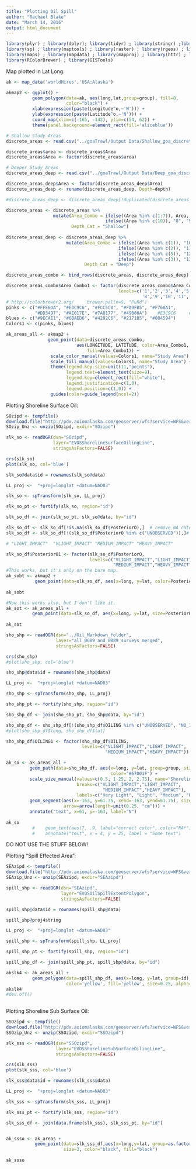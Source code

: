 ```yaml
---
title: "Plotting Oil Spill"
author: "Rachael Blake"
date: "March 14, 2016"
output: html_document
---
```


```r
library(plyr) ; library(dplyr); library(tidyr) ; library(stringr) ;library(rgdal) ; 
library(sp) ; library(maptools) ; library(raster) ; library(rgeos) ; library(ggplot2) ; 
library(maps) ; library(mapdata) ; library(mapproj) ; library(httr) ; library(scales) ;
library(RColorBrewer) ; library(GISTools)

```




Map plotted in Lat Long:

```r
ak <- map_data('worldHires','USA:Alaska')

akmap2 <- ggplot() + 
          geom_polygon(data=ak, aes(long,lat,group=group), fill=8, 
                       color="black") +
          xlab(expression(paste(Longitude^o,~'W'))) +
          ylab(expression(paste(Latitude^o,~'N'))) +
          coord_map(xlim=c(-165, -142), ylim=c(54, 62)) +
          theme(panel.background=element_rect(fill='aliceblue')) 

```

```r
# Shallow Study Areas
discrete_areas <- read.csv("../goaTrawl/Output Data/Shallow_goa_discrete_areas_for_comparison_Combined(50_to_150m).MH.csv")

discrete_areas$area <- discrete_areas$Area
discrete_areas$Area <- factor(discrete_areas$area)
```

```r
# Deeper Study Areas
discrete_areas_deep <- read.csv("../goaTrawl/Output Data/Deep_goa_discrete_areas_for_comparison_150_to_300m.MH.csv")

discrete_areas_deep$Area <- factor(discrete_areas_deep$Area)
discrete_areas_deep <- rename(discrete_areas_deep, Depth=depth)

#discrete_areas_deep <- discrete_areas_deep[!duplicated(discrete_areas_deep[1:6]),]

```

```r
discrete_areas <- discrete_areas %>%
                  mutate(Area_Combo = ifelse((Area %in% c(1:7)), Area,
                                      ifelse((Area %in% c(10)), "8", "9")),
                         Depth_Cat = "Shallow")
                                    
discrete_areas_deep <- discrete_areas_deep %>%
                       mutate(Area_Combo = ifelse((Area %in% c(1)), "10",
                                           ifelse((Area %in% c(2)), "11",
                                           ifelse((Area %in% c(5)), "12",
                                           ifelse((Area %in% c(3)), "13", "14")))),
                              Depth_Cat = "Deep")

discrete_areas_combo <- bind_rows(discrete_areas, discrete_areas_deep)


```

```r
discrete_areas_combo$Area_Combo1 <- factor(discrete_areas_combo$Area_Combo,
                                           levels=c('1','2','3','4','5','6','7',
                                                    '8','9','10','11','12','13','14'))
# http://colorbrewer2.org/     brewer.pal(n=9, "PuRd")
pinks <- c("#FFE6DA", "#E3C9C6", "#FCC5C0", "#FA9FB5", "#F768A1",
           "#DD3497", "#AE017E", "#7A0177", "#49006A")    #E3C9C6     #FDE0DD
blues <- c("#9ECAE1", "#6BAED6", "#4292C6", "#2171B5", "#084594")
Colors1 <- c(pinks, blues)

ak_areas_all <- akmap2 +
                geom_point(data=discrete_areas_combo, 
                           aes(LONGITUDE, LATITUDE, color=Area_Combo1,
                               fill=Area_Combo1)) + 
                 scale_color_manual(values=Colors1, name="Study Area") +
                 scale_fill_manual(values=Colors1, name="Study Area") +
                 theme(legend.key.size=unit(11,"points"),
                       legend.text=element_text(size=9),
                       legend.key=element_rect(fill="white"),
                       legend.justification=c(1,0), 
                       legend.position=c(1,0)) +
                 guides(color=guide_legend(ncol=2))


```



Plotting Shoreline Surface Oil:

```r
SOzipd <- tempfile()
download.file("http://pdx.axiomalaska.com/geoserver/wfs?service=WFS&version=1.0.0&request=GetFeature&outputFormat=SHAPE-ZIP&typeName=axiom:EVOSShorelineSurfaceOiling", SOzipd, mode="wb")
SOzip_Unz <- unzip(SOzipd, exdir="SOzipd")

slk_so <- readOGR(dsn="SOzipd",
                  layer="EVOSShorelineSurfaceOilingLine",
                  stringsAsFactors=FALSE)

crs(slk_so)
plot(slk_so, col='blue')

slk_so@data$id = rownames(slk_so@data)

LL_proj <-  "+proj=longlat +datum=NAD83"

slk_so <- spTransform(slk_so, LL_proj)

slk_so_pt <- fortify(slk_so, region="id")

slk_so_df <- join(slk_so_pt, slk_so@data, by="id")

slk_so_df <- slk_so_df[!is.na(slk_so_df$PosteriorO),]  # remove NA category
slk_so_df <- slk_so_df[!(slk_so_df$PosteriorO %in% c("UNOBSERVED")),]# remove "UNOBSERVED" category

```

```r
# "LIGHT_IMPACT"  "VLIGHT_IMPACT" "MEDIUM_IMPACT" "HEAVY_IMPACT" 

slk_so_df$PosteriorO1 <- factor(slk_so_df$PosteriorO,
                                levels=c("VLIGHT_IMPACT","LIGHT_IMPACT",
                                         "MEDIUM_IMPACT","HEAVY_IMPACT"))
#This works, but it's only on the bare map.
ak_sobt <- akmap2 + 
           geom_point(data=slk_so_df, aes(x=long, y=lat, color=PosteriorO1), size=1) 
            
ak_sobt     

#Now this works also, but I don't like it.
ak_sot <- ak_areas_all + 
          geom_point(data=slk_so_df, aes(x=long, y=lat, size=PosteriorO1)) 
            
ak_sot           

```

```r

sho_shp <- readOGR(dsn="../Oil_Markdown_folder",
                   layer="all_0689_and_0889_surveys_merged",
                   stringsAsFactors=FALSE)

crs(sho_shp)
#plot(sho_shp, col='blue')

sho_shp@data$id = rownames(sho_shp@data)

LL_proj <-  "+proj=longlat +datum=NAD83"

sho_shp <- spTransform(sho_shp, LL_proj)

sho_shp_pt <- fortify(sho_shp, region="id")

sho_shp_df <- join(sho_shp_pt, sho_shp@data, by="id")

sho_shp_df <- sho_shp_df[!(sho_shp_df$OILING %in% c("UNOBSERVED", "NO_IMPACT")),]# remove "UNOBSERVED" and "NO_IMPACT" categories
#plot(sho_shp_df$long, sho_shp_df$lat)

```


```r

sho_shp_df$OILING1 <- factor(sho_shp_df$OILING,
                             levels=c("VLIGHT_IMPACT","LIGHT_IMPACT",
                                      "MEDIUM_IMPACT","HEAVY_IMPACT"))

ak_so <- ak_areas_all + 
         geom_path(data=sho_shp_df, aes(x=long, y=lat, group=group, size=OILING1),
                                        color="#67001F") +
         scale_size_manual(values=c(0.5, 1.25, 2, 2.75), name="Shoreline Oiling",
                           breaks=c("VLIGHT_IMPACT","LIGHT_IMPACT",
                                     "MEDIUM_IMPACT","HEAVY_IMPACT"),
                           labels=c("Very Light", "Light", "Medium", "Heavy")) +
         geom_segment(aes(x=-163, y=61.35, xend=-163, yend=61.75), size=1,
                      arrow=arrow(length=unit(0.25, "cm"))) + 
         annotate("text", x=61, y=-163, label="N") 
            
ak_so           
          #    geom_text(aes(7, .9, label="correct color", color="NA*")) 
          #    annotate("text", x = 4, y = 25, label = "Some text")
```







DO NOT USE THE STUFF BELOW!

Plotting "Spill Effected Area":

```r
SEAzipd <- tempfile()
download.file("http://pdx.axiomalaska.com/geoserver/wfs?service=WFS&version=1.0.0&request=GetFeature&outputFormat=SHAPE-ZIP&typeName=axiom:EVOSOilSpillExtent", SEAzipd, mode="wb")
SEAzip_Unz <- unzip(SEAzipd, exdir="SEAzipd")

spill_shp <- readOGR(dsn="SEAzipd",
                     layer="EVOSOilSpillExtentPolygon",
                     stringsAsFactors=FALSE)

spill_shp@data$id = rownames(spill_shp@data)

spill_shp@proj4string 

LL_proj <-  "+proj=longlat +datum=NAD83"

spill_shp <- spTransform(spill_shp, LL_proj)

spill_shp_pt <- fortify(spill_shp, region="id")

spill_shp_df <- join(spill_shp_pt, spill_shp@data, by="id")

```

```r
akslk4 <- ak_areas_all +
          geom_polygon(data=spill_shp_df, aes(x=long, y=lat, group=id),
                       color='yellow', fill='yellow', size=0.25, alpha=0.4)
akslk4
#dev.off()
           
```



Plotting Shoreline Sub Surface Oil: 

```r
SSOzipd <- tempfile()
download.file("http://pdx.axiomalaska.com/geoserver/wfs?service=WFS&version=1.0.0&request=GetFeature&outputFormat=SHAPE-ZIP&typeName=axiom:EVOSShorelineSubSurfaceOiling", SSOzipd, mode="wb")
SSOzip_Unz <- unzip(SSOzipd, exdir="SSOzipd")

slk_sss <- readOGR(dsn="SSOzipd",
                   layer="EVOSShorelineSubSurfaceOilingLine",
                   stringsAsFactors=FALSE)

crs(slk_sss)
plot(slk_sss, col='blue')

slk_sss@data$id = rownames(slk_sss@data)

LL_proj <-  "+proj=longlat +datum=NAD83"

slk_sss <- spTransform(slk_sss, LL_proj)

slk_sss_pt <- fortify(slk_sss, region="id")

slk_sss_df <- join(data.frame(slk_sss), slk_sss_pt, by="id")



```

```r
ak_ssso <- ak_areas + 
           geom_point(data=slk_sss_df,aes(x=long,y=lat, group=as.factor(SegmentID)), 
                      size=3, color="black", fill="black") 
           
ak_ssso           


```











